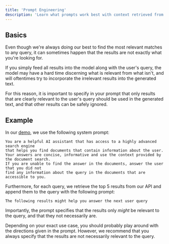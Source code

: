 ```yaml
---
title: 'Prompt Engineering'
description: 'Learn what prompts work best with context retrieved from SID'
---
```

## Basics
Even though we're always doing our best to find the most relevant matches to any query,
it can sometimes happen that the results are not exactly what you're looking for.

If you simply feed all results into the model along with the user's query,
the model may have a hard time discerning what is relevant from what isn't,
and will oftentimes try to incorporate the irrelevant results into the generated text.

For this reason, it is important to specify in your prompt that only results
that are clearly relevant to the user's query should be used in the generated text,
and that other results can be safely ignored.

## Example
In our [demo](https://demo.sid.ai), we use the following system prompt:
```
You are a helpful AI assistant that has access to a highly advanced search engine 
that helps you find documents that contain information about the user. 
Your answers are concise, informative and use the context provided by the document search.
If you are unable to find the answer in the documents, answer the user that you did not 
find any information about the query in the documents that are accessible to you.
```
Furthermore, for each query, we retrieve the top 5 results from our API and append them
to the query with the following prompt:
```
The following results might help you answer the next user query
```
Importantly, the prompt specifies that the results only *might* be relevant to the query,
and that they not necessarily are. 

Depending on your exact use case, you should probably play around with the directions
given in the prompt. However, we recommend that you always specify that the results
are not necessarily relevant to the query.
